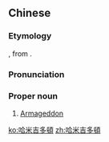{{also|哈米吉多顿}}
==Chinese==
{{zh-forms|s=哈米吉多顿|gloss=-}}

===Etymology===
{{bor|zh|grc|Ἁρμαγεδών}}, from {{der|zh|he|הר מגידו|הַר מְגִדּוֹ|tr=har M'giddo}}.

===Pronunciation===
{{zh-pron
|m=Hāmǐjíduōdùn
|c=haa1 mai5 gat1 do1 deon6
|h=pfs=Ha̍p-mí-kit-tô-tun
|cat=pn
}}

===Proper noun===
{{zh-proper noun}}

# [[Armageddon]]

[[ko:哈米吉多頓]]
[[zh:哈米吉多頓]]